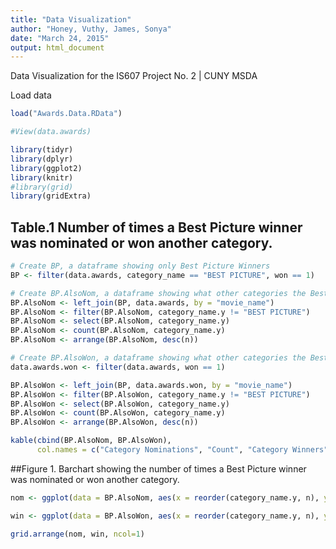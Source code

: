 ```yaml
---
title: "Data Visualization"
author: "Honey, Vuthy, James, Sonya"
date: "March 24, 2015"
output: html_document
---
```


Data Visualization for the IS607 Project No. 2 | CUNY MSDA 

Load data
```r
load("Awards.Data.RData")

#View(data.awards)
```

```r
library(tidyr)
library(dplyr)
library(ggplot2)
library(knitr)
#library(grid)
library(gridExtra)
```

## Table.1 Number of times a Best Picture winner was nominated or won another category. 
```r
# Create BP, a dataframe showing only Best Picture Winners
BP <- filter(data.awards, category_name == "BEST PICTURE", won == 1)

# Create BP.AlsoNom, a dataframe showing what other categories the Best Picture Winners were NOMINATED for
BP.AlsoNom <- left_join(BP, data.awards, by = "movie_name") 
BP.AlsoNom <- filter(BP.AlsoNom, category_name.y != "BEST PICTURE") 
BP.AlsoNom <- select(BP.AlsoNom, category_name.y) 
BP.AlsoNom <- count(BP.AlsoNom, category_name.y)
BP.AlsoNom <- arrange(BP.AlsoNom, desc(n))

# Create BP.AlsoWon, a dataframe showing what other categories the Best Picture winners WON
data.awards.won <- filter(data.awards, won == 1)

BP.AlsoWon <- left_join(BP, data.awards.won, by = "movie_name")
BP.AlsoWon <- filter(BP.AlsoWon, category_name.y != "BEST PICTURE") 
BP.AlsoWon <- select(BP.AlsoWon, category_name.y) 
BP.AlsoWon <- count(BP.AlsoWon, category_name.y)
BP.AlsoWon <- arrange(BP.AlsoWon, desc(n))

kable(cbind(BP.AlsoNom, BP.AlsoWon), 
      col.names = c("Category Nominations", "Count", "Category Winners", "Count"))
```

##Figure 1. Barchart showing the number of times a Best Picture winner was nominated or won another category. 
```r
nom <- ggplot(data = BP.AlsoNom, aes(x = reorder(category_name.y, n), y=n)) + geom_bar(stat="identity") + coord_flip() + labs(x = "Category", y = "Nominations")

win <- ggplot(data = BP.AlsoWon, aes(x = reorder(category_name.y, n), y=n)) + geom_bar(stat="identity") + coord_flip() + labs(x = "Category", y = "Wins") + ylim(0, 80)

grid.arrange(nom, win, ncol=1)
```
